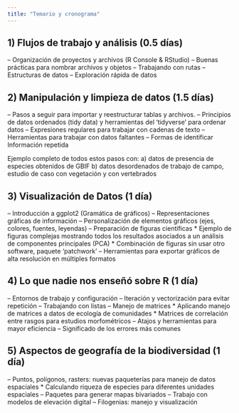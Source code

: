 ```yaml
---
title: "Temario y cronograma"
---
```


## 1) Flujos de trabajo y análisis (0.5 días)

-- Organización de proyectos y archivos (R Console & RStudio) -- Buenas prácticas para nombrar archivos y objetos -- Trabajando con rutas -- Estructuras de datos -- Exploración rápida de datos

## 2) Manipulación y limpieza de datos (1.5 días)

-- Pasos a seguir para importar y reestructurar tablas y archivos. -- Principios de datos ordenados (tidy data) y herramientas del 'tidyverse' para ordenar datos -- Expresiones regulares para trabajar con cadenas de texto -- Herramientas para trabajar con datos faltantes -- Formas de identificar Información repetida

Ejemplo completo de todos estos pasos con: a) datos de presencia de especies obtenidos de GBIF b) datos desordenados de trabajo de campo, estudio de caso con vegetación y con vertebrados

## 3) Visualización de Datos (1 día)

-- Introducción a ggplot2 (Gramática de gráficos) -- Representaciones gráficas de información -- Personalización de elementos gráficos (ejes, colores, fuentes, leyendas) -- Preparación de figuras científicas \* Ejemplo de figuras complejas mostrando todos los resultados asociados a un análisis de componentes principales (PCA) \* Combinación de figuras sin usar otro software, paquete 'patchwork' -- Herramientas para exportar gráficos de alta resolución en múltiples formatos

## 4) Lo que nadie nos enseñó sobre R (1 día)

-- Entornos de trabajo y configuración -- Iteración y vectorización para evitar repetición -- Trabajando con listas -- Manejo de matrices \* Aplicando manejo de matrices a datos de ecología de comunidades \* Matrices de correlación entre rasgos para estudios morfométricos -- Atajos y herramientas para mayor eficiencia -- Significado de los errores más comunes

## 5) Aspectos de geografía de la biodiversidad (1 día)

-- Puntos, polígonos, rasters: nuevas paqueterías para manejo de datos espaciales \* Calculando riqueza de especies para diferentes unidades espaciales -- Paquetes para generar mapas bivariados -- Trabajo con modelos de elevación digital -- Filogenias: manejo y visualización
